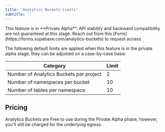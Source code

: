 ```yaml
---
title: 'Analytics Buckets Limits'
subtitle: ''
---
```


<Admonition type="warning">
    This feature is in **Private Alpha**. API stability and backward compatibility are not guaranteed
    at this stage. Reach out from this [Form](https://forms.supabase.com/analytics-buckets) to request access
</Admonition>

The following default limits are applied when this feature is in the private alpha stage, they can be adjusted on a case-by-case basis:

| **Category**                                | **Limit** |
|------------------------------------------|-------------------|
| Number of Analytics Buckets per project | 2                 |
| Number of namespaces per bucket     | 10                |
| Number of tables per namespace       | 10                |


## Pricing

Analytics Buckets are Free to use during the Private Alpha phase,
however, you'll still be charged for the underlying egress.